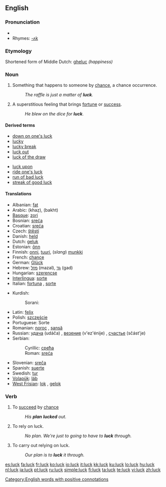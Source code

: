 ==English==

===Pronunciation===
{{IPA|/'lʌk/}}
* {{audio|en-us-luck.ogg|Audio (US)}}
* Rhymes: [[Rhymes:English:-ʌk|-ʌk]]

===Etymology===
Shortened form of Middle Dutch: [[gheluc]] ''(happiness)''

===Noun===
{{en-noun|-}}

# Something that happens to someone by [[chance]], a chance occurrence.
#: ''The raffle is just a matter of '''luck'''.''
# A superstitious feeling that brings [[fortune]] or [[success]].
#: ''He blew on the dice for '''luck'''.''

====Derived terms====
{{rel-top|terms derived from luck (noun)}}
* [[down on one's luck]]
* [[lucky]]
* [[lucky break]]
* [[luck out]]
* [[luck of the draw]]
{{rel-mid}}
* [[luck upon]]
* [[ride one's luck]]
* [[run of bad luck]]
* [[streak of good luck]]
{{rel-bottom}}

====Translations====
{{trans-top|something that happens to someone by chance}}
* Albanian: [[fat]]
* Arabic: {{Arab|[[خظ]]}} (khaẓ), {{Arab|[[بخت]]}} (bakht)
* [[Basque]]: [[zori]]
* Bosnian: [[sreća#Bosnian|sreća]] {{f}}
* Croatian: [[sreća#Croatian|sreća]] {{f}}
* Czech: [[štěstí]] {{n}}
* Danish: [[held]] {{n}}
* Dutch: [[geluk]] {{n}}
* Estonian: [[õnn]]
* Finnish: [[onni]], [[tuuri]], (''slang'') [[munkki]]
* French: [[chance]] {{f}}
* German: [[Glück]] {{n}}
* Hebrew: [[מזל]] (mazal), [[גד]] (gad)
* Hungarian: [[szerencse]]
* [[Interlingua]]: [[sorte]]
* Italian: [[fortuna]] {{f}}, [[sorte]] {{f}}
{{trans-mid}}
* Kurdish:
*: Sorani: {{t|ku|به‌خت|tr=bext|sc=KUchar}}
* Latin: [[felix]] {{f}}
* Polish: [[szczęście]] {{n}}
* Portuguese: Sorte
* Romanian: [[noroc]] {{n}}, [[şansă]] {{f}}
* Russian: [[удача]] (udáča) {{f}}, [[везение]] (v'ez'énije) {{n}}, [[счастье]] (sčást'je) {{n}}
* Serbian:
*: Cyrillic: [[срећа#Serbian|срећа]] {{f}}
*: Roman: [[sreća#Serbian|sreća]] {{f}}
* Slovenian: [[sreča]] {{f}}
* Spanish: [[suerte]] {{F}}
* Swedish: [[tur]]
* [[Volapük]]: [[läb]]
* [[West Frisian]]: [[lok]] {{n}}, [[gelok]] {{n}}
{{trans-bottom}}

===Verb===
{{en-verb}}

# {{intransitive}} To [[succeed]] by [[chance]]
#: ''His '''plan''' '''lucked''' out.''
# {{intransitive}} To rely on luck.
#: ''No plan. We're just to going to have to '''luck''' through.''
# {{transitive}} To carry out relying on luck.
#: ''Our plan is to '''luck''' it through.''

[[Category:English words with positive connotations]]

[[es:luck]]
[[fa:luck]]
[[fr:luck]]
[[ko:luck]]
[[io:luck]]
[[it:luck]]
[[kk:luck]]
[[ku:luck]]
[[lo:luck]]
[[hu:luck]]
[[nl:luck]]
[[ja:luck]]
[[pt:luck]]
[[ru:luck]]
[[simple:luck]]
[[fi:luck]]
[[ta:luck]]
[[te:luck]]
[[vi:luck]]
[[zh:luck]]